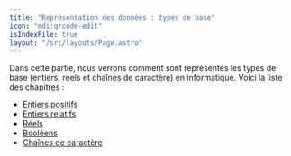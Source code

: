 ```yaml
---
title: "Représentation des données : types de base"
icon: "mdi:qrcode-edit"
isIndexFile: true
layout: "/src/layouts/Page.astro"
---
```


Dans cette partie, nous verrons comment sont représentés les types de base (entiers, réels et chaînes de caractère) en informatique. Voici la liste des chapitres :
- [Entiers positifs](entiers-positifs)
- [Entiers relatifs](entiers-relatifs)
- [Réels](reels)
- [Booléens](booleens)
- [Chaînes de caractère](chaines-caracteres)
